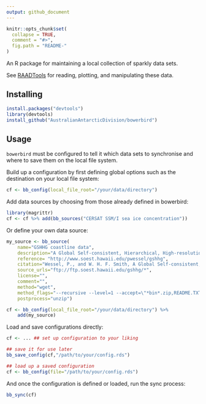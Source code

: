 ```yaml
---
output: github_document
---
```


<!-- README.md is generated from README.Rmd. Please edit that file -->

```r
knitr::opts_chunk$set(
  collapse = TRUE,
  comment = "#>",
  fig.path = "README-"
)
```

An R package for maintaining a local collection of sparkly data sets.

See [RAADTools](https://github.com/AustralianAntarcticDivision/raadtools) for reading, plotting, and manipulating these data.

## Installing

```r
install.packages("devtools")
library(devtools)
install_github("AustralianAntarcticDivision/bowerbird")
```

## Usage

`bowerbird` must be configured to tell it which data sets to synchronise and where to save them on the local file system.


Build up a configuration by first defining global options such as the destination on your local file system:

```r
cf <- bb_config(local_file_root="/your/data/directory")
```

Add data sources by choosing from those already defined in bowerbird:

```r
library(magrittr)
cf <- cf %>% add(bb_sources("CERSAT SSM/I sea ice concentration"))
```

Or define your own data source:
```r
my_source <- bb_source(
    name="GSHHG coastline data",
    description="A Global Self-consistent, Hierarchical, High-resolution Geography Database",
    reference= "http://www.soest.hawaii.edu/pwessel/gshhg",
    citation="Wessel, P., and W. H. F. Smith, A Global Self-consistent, Hierarchical, High-resolution Shoreline Database, J. Geophys. Res., 101, 8741-8743, 1996",
    source_urls="ftp://ftp.soest.hawaii.edu/gshhg/*",
    license="",
    comment="",
    method="wget",
    method_flags="--recursive --level=1 --accept=\"*bin*.zip,README.TXT\"",
    postprocess="unzip")

cf <- bb_config(local_file_root="/your/data/directory") %>%
    add(my_source)
```


Load and save configurations directly:

```r
cf <- ... ## set up configuration to your liking

## save it for use later
bb_save_config(cf,"/path/to/your/config.rds")

## load up a saved configuration
cf <- bb_config(file="/path/to/your/config.rds")
```

And once the configuration is defined or loaded, run the sync process:
```r
bb_sync(cf)
```
